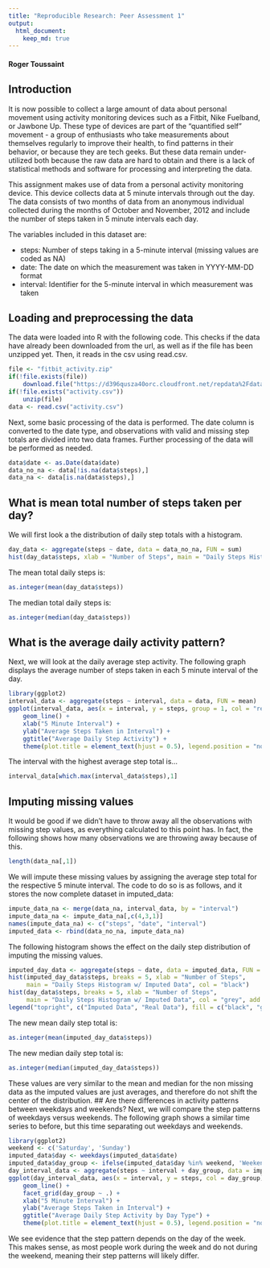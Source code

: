 ```yaml
---
title: "Reproducible Research: Peer Assessment 1"
output: 
  html_document:
    keep_md: true
---
```

#### Roger Toussaint
## Introduction

It is now possible to collect a large amount of data about personal movement using activity monitoring devices such as a Fitbit, Nike Fuelband, or Jawbone Up. These type of devices are part of the "quantified self" movement - a group of enthusiasts who take measurements about themselves regularly to improve their health, to find patterns in their behavior, or because they are tech geeks. But these data remain under-utilized both because the raw data are hard to obtain and there is a lack of statistical methods and software for processing and interpreting the data.

This assignment makes use of data from a personal activity monitoring device. This device collects data at 5 minute intervals through out the day. The data consists of two months of data from an anonymous individual collected during the months of October and November, 2012 and include the number of steps taken in 5 minute intervals each day.

The variables included in this dataset are:

- steps: Number of steps taking in a 5-minute interval (missing values are coded as \color{red}{\verb|NA|}NA)
- date: The date on which the measurement was taken in YYYY-MM-DD format
- interval: Identifier for the 5-minute interval in which measurement was taken

## Loading and preprocessing the data
The data were loaded into R with the following code. This checks if the data have already been downloaded from the url, as well as if the file has been unzipped yet. Then, it reads in the csv using read.csv.
```r
file <- "fitbit_activity.zip"
if(!file.exists(file))
    download.file("https://d396qusza40orc.cloudfront.net/repdata%2Fdata%2Factivity.zip", destfile = file)
if(!file.exists("activity.csv"))
    unzip(file)
data <- read.csv("activity.csv")
```
Next, some basic processing of the data is performed. The date column is converted to the date type, and observations with valid and missing step totals are divided into two data frames. Further processing of the data will be performed as needed.
```r
data$date <- as.Date(data$date)
data_no_na <- data[!is.na(data$steps),]
data_na <- data[is.na(data$steps),]
```
## What is mean total number of steps taken per day?
We will first look a the distribution of daily step totals with a histogram.
```r
day_data <- aggregate(steps ~ date, data = data_no_na, FUN = sum)
hist(day_data$steps, xlab = "Number of Steps", main = "Daily Steps Histogram", col = "grey")
```

The mean total daily steps is:
```r
as.integer(mean(day_data$steps))
```
The median total daily steps is:
```r
as.integer(median(day_data$steps))
```
## What is the average daily activity pattern?
Next, we will look at the daily average step activity. The following graph displays the average number of steps taken in each 5 minute interval of the day.
```r
library(ggplot2)
interval_data <- aggregate(steps ~ interval, data = data, FUN = mean)
ggplot(interval_data, aes(x = interval, y = steps, group = 1, col = "red")) + 
    geom_line() +
    xlab("5 Minute Interval") + 
    ylab("Average Steps Taken in Interval") + 
    ggtitle("Average Daily Step Activity") + 
    theme(plot.title = element_text(hjust = 0.5), legend.position = "none")
```

The interval with the highest average step total is...
```r
interval_data[which.max(interval_data$steps),1]
```
## Imputing missing values
It would be good if we didn't have to throw away all the observations with missing step values, as everything calculated to this point has. In fact, the following shows how many observations we are throwing away because of this.
```r
length(data_na[,1])
```
We will impute these missing values by assigning the average step total for the respective 5 minute interval. The code to do so is as follows, and it stores the now complete dataset in imputed_data:
```r
impute_data_na <- merge(data_na, interval_data, by = "interval")
impute_data_na <- impute_data_na[,c(4,3,1)]
names(impute_data_na) <- c("steps", "date", "interval")
imputed_data <- rbind(data_no_na, impute_data_na)
```
The following histogram shows the effect on the daily step distribution of imputing the missing values.
```r
imputed_day_data <- aggregate(steps ~ date, data = imputed_data, FUN = sum)
hist(imputed_day_data$steps, breaks = 5, xlab = "Number of Steps", 
     main = "Daily Steps Histogram w/ Imputed Data", col = "black")
hist(day_data$steps, breaks = 5, xlab = "Number of Steps", 
     main = "Daily Steps Histogram w/ Imputed Data", col = "grey", add = TRUE)
legend("topright", c("Imputed Data", "Real Data"), fill = c("black", "grey"))
```

The new mean daily step total is:
```r
as.integer(mean(imputed_day_data$steps))
```
The new median daily step total is:
```r
as.integer(median(imputed_day_data$steps))
```
These values are very similar to the mean and median for the non missing data as the imputed values are just averages, and therefore do not shift the center of the distribution.
## Are there differences in activity patterns between weekdays and weekends?
Next, we will compare the step patterns of weekdays versus weekends. The following graph shows a similar time series to before, but this time separating out weekdays and weekends.
```r
library(ggplot2)
weekend <- c('Saturday', 'Sunday')
imputed_data$day <- weekdays(imputed_data$date)
imputed_data$day_group <- ifelse(imputed_data$day %in% weekend, 'Weekend', 'Weekday')
day_interval_data <- aggregate(steps ~ interval + day_group, data = imputed_data, FUN = mean)
ggplot(day_interval_data, aes(x = interval, y = steps, col = day_group)) +
    geom_line() + 
    facet_grid(day_group ~ .) +
    xlab("5 Minute Interval") + 
    ylab("Average Steps Taken in Interval") + 
    ggtitle("Average Daily Step Activity by Day Type") + 
    theme(plot.title = element_text(hjust = 0.5), legend.position = "none")
```

We see evidence that the step pattern depends on the day of the week. This makes sense, as most people work during the week and do not during the weekend, meaning their step patterns will likely differ.
